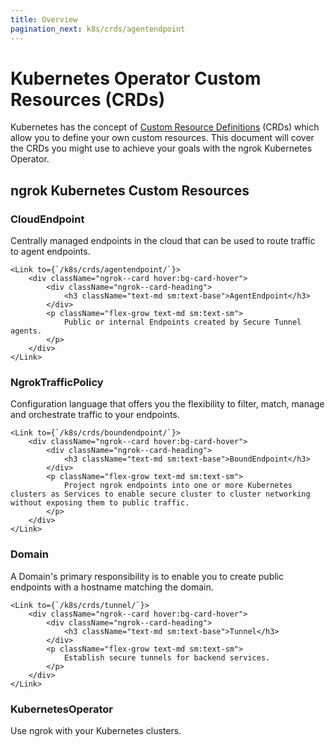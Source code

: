 ```yaml
---
title: Overview
pagination_next: k8s/crds/agentendpoint
---
```



# Kubernetes Operator Custom Resources (CRDs)

Kubernetes has the concept of [Custom Resource Definitions](https://kubernetes.io/docs/tasks/extend-kubernetes/custom-resources/custom-resource-definitions/) (CRDs) which allow you to define your own custom resources.
This document will cover the CRDs you might use to achieve your goals with the ngrok Kubernetes Operator.

## ngrok Kubernetes Custom Resources

<div className="ngrok--cards ngrok--cards-flex ngrok--cards-row">
    <Link to={`/k8s/crds/cloudendpoint/`}>
        <div className="ngrok--card hover:bg-card-hover">
            <div className="ngrok--card-heading">
                <h3 className="text-md sm:text-base">CloudEndpoint</h3>
            </div>
            <p className="flex-grow text-md sm:text-sm">
                Centrally managed endpoints in the cloud that can be used to route traffic to agent endpoints.
            </p>
        </div>
    </Link>

    <Link to={`/k8s/crds/agentendpoint/`}>
        <div className="ngrok--card hover:bg-card-hover">
            <div className="ngrok--card-heading">
                <h3 className="text-md sm:text-base">AgentEndpoint</h3>
            </div>
            <p className="flex-grow text-md sm:text-sm">
                Public or internal Endpoints created by Secure Tunnel agents.
            </p>
        </div>
    </Link>

</div>

<div className="ngrok--cards ngrok--cards-flex ngrok--cards-row">
    <Link to={`/k8s/crds/ngroktrafficpolicy/`}>
        <div className="ngrok--card hover:bg-card-hover">
            <div className="ngrok--card-heading">
                <h3 className="text-md sm:text-base">NgrokTrafficPolicy</h3>
            </div>
            <p className="flex-grow text-md sm:text-sm">
                Configuration language that offers you the flexibility to filter, match, manage and orchestrate traffic to your endpoints.
            </p>
        </div>
    </Link>

    <Link to={`/k8s/crds/boundendpoint/`}>
        <div className="ngrok--card hover:bg-card-hover">
            <div className="ngrok--card-heading">
                <h3 className="text-md sm:text-base">BoundEndpoint</h3>
            </div>
            <p className="flex-grow text-md sm:text-sm">
                Project ngrok endpoints into one or more Kubernetes clusters as Services to enable secure cluster to cluster networking without exposing them to public traffic.
            </p>
        </div>
    </Link>

</div>

<div className="ngrok--cards ngrok--cards-flex ngrok--cards-row">
    <Link to={`/k8s/crds/domain/`}>
        <div className="ngrok--card hover:bg-card-hover">
            <div className="ngrok--card-heading">
                <h3 className="text-md sm:text-base">Domain</h3>
            </div>
            <p className="flex-grow text-md sm:text-sm">
                A Domain's primary responsibility is to enable you to create public endpoints with a hostname matching the domain.
            </p>
        </div>
    </Link>

    <Link to={`/k8s/crds/tunnel/`}>
        <div className="ngrok--card hover:bg-card-hover">
            <div className="ngrok--card-heading">
                <h3 className="text-md sm:text-base">Tunnel</h3>
            </div>
            <p className="flex-grow text-md sm:text-sm">
                Establish secure tunnels for backend services.
            </p>
        </div>
    </Link>

</div>

<div className="ngrok--cards ngrok--cards-flex ngrok--cards-row">
	<Link to={`/k8s/crds/kubernetesoperator/`}>
		<div className="ngrok--card hover:bg-card-hover">
			<div className="ngrok--card-heading">
				<h3 className="text-md sm:text-base">KubernetesOperator</h3>
			</div>
			<p className="text-md flex-grow sm:text-sm">
				Use ngrok with your Kubernetes clusters.
			</p>
		</div>
	</Link>
</div>


